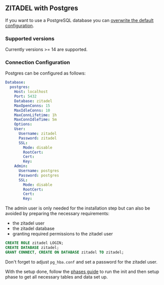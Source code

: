 ## ZITADEL with Postgres

If you want to use a PostgreSQL database you can [overwrite the default configuration](../configure/configure.mdx).

### Supported versions

Currently versions >= 14 are supported.

### Connection Configuration

Postgres can be configured as follows:
```yaml
Database:
  postgres:
    Host: localhost
    Port: 5432
    Database: zitadel
    MaxOpenConns: 15
    MaxIdleConns: 10
    MaxConnLifetime: 1h
    MaxConnIdleTime: 5m
    Options:
    User:
      Username: zitadel
      Password: zitadel
      SSL:
        Mode: disable
        RootCert:
        Cert:
        Key:
    Admin:
      Username: postgres
      Password: postgres
      SSL:
        Mode: disable
        RootCert:
        Cert:
        Key:
```

The admin user is only needed for the installation step but can also be avoided
by preparing the necessary requirements:

* the zitadel user
* the zitadel database
* granting required permissions to the zitadel user

```sql
CREATE ROLE zitadel LOGIN;
CREATE DATABASE zitadel;
GRANT CONNECT, CREATE ON DATABASE zitadel TO zitadel;
```

Don't forget to adjust `pg_hba.conf` and set a password for the zitadel user.

With the setup done, follow the [phases guide](/docs/self-hosting/manage/updating_scaling#separating-init-and-setup-from-the-runtime)
to run the init and then setup phase to get all necessary tables and data set up.
